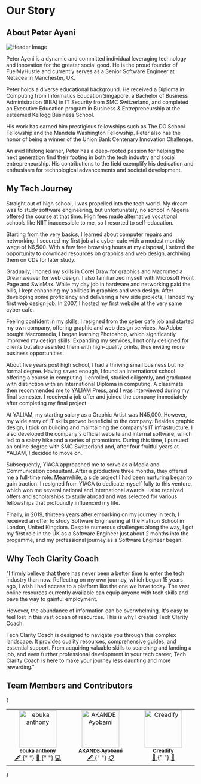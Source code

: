 # Our Story

## About Peter Ayeni

![Header Image](../public/assets/heroes/peter-ayeni.jpeg)

Peter Ayeni is a dynamic and committed individual leveraging technology and innovation for the greater social good. He is the proud founder of FuelMyHustle and currently serves as a Senior Software Engineer at Netacea in Manchester, UK.

Peter holds a diverse educational background. He received a Diploma in Computing from Informatics Education Singapore, a Bachelor of Business Administration (BBA) in IT Security from SMC Switzerland, and completed an Executive Education program in Business & Entrepreneurship at the esteemed Kellogg Business School.

His work has earned him prestigious fellowships such as The DO School Fellowship and the Mandela Washington Fellowship. Peter also has the honor of being a winner of the Union Bank Centenary Innovation Challenge.

An avid lifelong learner, Peter has a deep-rooted passion for helping the next generation find their footing in both the tech industry and social entrepreneurship. His contributions to the field exemplify his dedication and enthusiasm for technological advancements and societal development.

## My Tech Journey

Straight out of high school, I was propelled into the tech world. My dream was to study software engineering, but unfortunately, no school in Nigeria offered the course at that time. High fees made alternative vocational schools like NIIT inaccessible to me, so I resorted to self-education.

Starting from the very basics, I learned about computer repairs and networking. I secured my first job at a cyber cafe with a modest monthly wage of N6,500. With a few free browsing hours at my disposal, I seized the opportunity to download resources on graphics and web design, archiving them on CDs for later study.

Gradually, I honed my skills in Corel Draw for graphics and Macromedia Dreamweaver for web design. I also familiarized myself with Microsoft Front Page and SwisMax. While my day job in hardware and networking paid the bills, I kept enhancing my abilities in graphics and web design. After developing some proficiency and delivering a few side projects, I landed my first web design job. In 2007, I hosted my first website at the very same cyber cafe.

Feeling confident in my skills, I resigned from the cyber cafe job and started my own company, offering graphic and web design services. As Adobe bought Macromedia, I began learning Photoshop, which significantly improved my design skills. Expanding my services, I not only designed for clients but also assisted them with high-quality prints, thus inviting more business opportunities.

About five years post high school, I had a thriving small business but no formal degree. Having saved enough, I found an international school offering a course in computing. I enrolled, studied diligently, and graduated with distinction with an International Diploma in computing. A classmate then recommended me to YALIAM Press, and I was interviewed during my final semester. I received a job offer and joined the company immediately after completing my final project.

At YALIAM, my starting salary as a Graphic Artist was N45,000. However, my wide array of IT skills proved beneficial to the company. Besides graphic design, I took on building and maintaining the company's IT infrastructure. I also developed the company's official website and internal software, which led to a salary hike and a series of promotions. During this time, I pursued an online degree with SMC Switzerland and, after four fruitful years at YALIAM, I decided to move on.

Subsequently, YIAGA approached me to serve as a Media and Communication consultant. After a productive three months, they offered me a full-time role. Meanwhile, a side project I had been nurturing began to gain traction. I resigned from YIAGA to dedicate myself fully to this venture, which won me several national and international awards. I also received offers and scholarships to study abroad and was selected for various fellowships that profoundly influenced my life.

Finally, in 2019, thirteen years after embarking on my journey in tech, I received an offer to study Software Engineering at the Flatiron School in London, United Kingdom. Despite numerous challenges along the way, I got my first role in the UK as a Software Engineer just about 2 months into the progamme, and my professional journey as a Software Engineer began.

## Why Tech Clarity Coach

"I firmly believe that there has never been a better time to enter the tech industry than now. Reflecting on my own journey, which began 15 years ago, I wish I had access to a platform like the one we have today. The vast online resources currently available can equip anyone with tech skills and pave the way to gainful employment.

However, the abundance of information can be overwhelming. It's easy to feel lost in this vast ocean of resources. This is why I created Tech Clarity Coach.

Tech Clarity Coach is designed to navigate you through this complex landscape. It provides quality resources, comprehensive guides, and essential support. From acquiring valuable skills to searching and landing a job, and even further professional development in your tech career, Tech Clarity Coach is here to make your journey less daunting and more rewarding."

## Team Members and Contributors

{<table>

<tbody>
<tr>
<td align="center" valign="top" width="14.28%">
<a href="https://ebukanthony.netlify.app">
<img
            src="https://avatars.githubusercontent.com/u/106475290?v=4?s=100"
            width="100px;"
            alt="ebuka anthony"
          />
<br />
<sub>
<b>ebuka anthony</b>
</sub>
</a>
<br />
<a href="#content-ebuka1-anthony" title="Content">
🖋
</a>{" "}
<a href="#ideas-ebuka1-anthony" title="Ideas, Planning, & Feedback">
🤔
</a>{" "}
<a
          href="https://github.com/peterayeniofficial/techclaritycoach/commits?author=ebuka1-anthony"
          title="Code"
        >
💻
</a>
</td>
<td align="center" valign="top" width="14.28%">
<a href="https://github.com/adeyemimichael">
<img
            src="https://avatars.githubusercontent.com/u/83408171?v=4?s=100"
            width="100px;"
            alt="AKANDE Ayobami"
          />
<br />
<sub>
<b>AKANDE Ayobami</b>
</sub>
</a>
<br />
<a href="#content-adeyemimichael" title="Content">
🖋
</a>{" "}
<a href="#eventOrganizing-adeyemimichael" title="Event Organizing">
📋
</a>
</td>
<td align="center" valign="top" width="14.28%">
<a href="https://github.com/Creadify">
<img
            src="https://avatars.githubusercontent.com/u/136258671?v=4?s=100"
            width="100px;"
            alt="Creadify"
          />
<br />
<sub>
<b>Creadify</b>
</sub>
</a>
<br />
<a href="#design-Creadify" title="Design">
🎨
</a>{" "}
<a href="#ideas-Creadify" title="Ideas, Planning, & Feedback">
🤔
</a>
</td>
</tr>

  </tbody>
</table>
}
